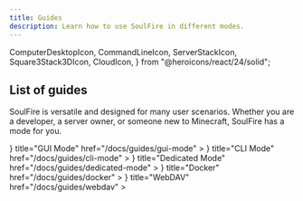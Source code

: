 ```yaml
---
title: Guides
description: Learn how to use SoulFire in different modes.
---
```


  ComputerDesktopIcon,
  CommandLineIcon,
  ServerStackIcon,
  Square3Stack3DIcon,
  CloudIcon,
} from "@heroicons/react/24/solid";

## List of guides

SoulFire is versatile and designed for many user scenarios.
Whether you are a developer, a server owner, or someone new to Minecraft, SoulFire has a mode for you.

<Cards>
  <Card
    icon={
      <ComputerDesktopIcon/>
    }
    title="GUI Mode"
    href="/docs/guides/gui-mode"
  >
  </Card>
  <Card
    icon={
      <CommandLineIcon/>
    }
    title="CLI Mode"
    href="/docs/guides/cli-mode"
  >
  </Card>
  <Card
    icon={
      <ServerStackIcon/>
    }
    title="Dedicated Mode"
    href="/docs/guides/dedicated-mode"
  >
  </Card>
  <Card
    icon={
      <Square3Stack3DIcon/>
    }
    title="Docker"
    href="/docs/guides/docker"
  >
  </Card>
  <Card
    icon={
      <CloudIcon/>
    }
    title="WebDAV"
    href="/docs/guides/webdav"
  >
  </Card>
</Cards>
